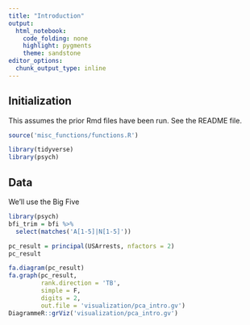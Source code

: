 ```yaml
---
title: "Introduction"
output: 
  html_notebook: 
    code_folding: none
    highlight: pygments
    theme: sandstone
editor_options: 
  chunk_output_type: inline
---
```


## Initialization

This assumes the prior Rmd files have been run.  See the README file.

```r
source('misc_functions/functions.R')
```

```r
library(tidyverse)
library(psych)
```

## Data

We'll use the Big Five

```r
library(psych)
bfi_trim = bfi %>% 
  select(matches('A[1-5]|N[1-5]'))
```

```r
pc_result = principal(USArrests, nfactors = 2)
pc_result
```


```r
fa.diagram(pc_result)
fa.graph(pc_result, 
         rank.direction = 'TB', 
         simple = F,
         digits = 2,
         out.file = 'visualization/pca_intro.gv')
DiagrammeR::grViz('visualization/pca_intro.gv')
```

